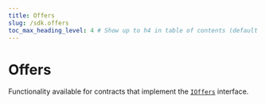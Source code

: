 ---
title: Offers
slug: /sdk.offers
toc_max_heading_level: 4 # Show up to h4 in table of contents (default is up to h3)
---

# Offers

Functionality available for contracts that implement the
[`IOffers`](/contracts/IOffers) interface.
